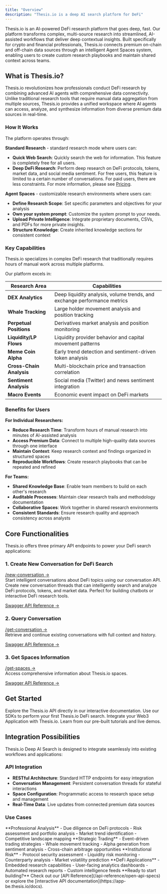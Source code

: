 ```yaml
---
title: "Overview"
description: "Thesis.io is a deep AI search platform for DeFi"
---
```


Thesis.io is an AI-powered DeFi research platform that goes deep, fast. Our platform transforms complex, multi-source research into streamlined, AI-assisted workflows that deliver deep contextual insights. Built specifically for crypto and financial professionals, Thesis.io connects premium on-chain and off-chain data sources through an intelligent Agent Spaces system, enabling users to create custom research playbooks and maintain shared context across teams.

## What is Thesis.io?

Thesis.io revolutionizes how professionals conduct DeFi research by combining advanced AI agents with comprehensive data connectivity. Unlike traditional research tools that require manual data aggregation from multiple sources, Thesis.io provides a unified workspace where AI agents can access, analyze, and synthesize information from diverse premium data sources in real-time.

### How It Works

The platform operates through:

**Standard Research** - standard research mode where users can:

- **Quick Web Search**: Quickly search the web for information. This feature is completely free for all users.
- **Deep DeFi Research**: Perform deep research on DeFi protocols, tokens, market data, and social media sentiment. For free users, this feature is limited to a certain number of conversations. For paid users, there are less constraints. For more information, please see [Pricing](https://app.thesis.io/pricing).

**Agent Spaces** - customizable research environments where users can:

- **Define Research Scope**: Set specific parameters and objectives for your analysis
- **Own your system prompt**: Customize the system prompt to your needs.
- **Upload Private Intelligence**: Integrate proprietary documents, CSVs, and PDFs for more private insights.
- **Structure Knowledge**: Create inherited knowledge sections for consistent context

### Key Capabilities

<Info>
Thesis.io specializes in complex DeFi research that traditionally requires hours of manual work across multiple platforms.
</Info>

Our platform excels in:

| Research Area | Capabilities |
|---------------|-------------|
| **DEX Analytics** | Deep liquidity analysis, volume trends, and exchange performance metrics |
| **Whale Tracking** | Large holder movement analysis and position tracking |
| **Perpetual Positions** | Derivatives market analysis and position monitoring |
| **Liquidity/LP Flows** | Liquidity provider behavior and capital movement patterns |
| **Meme Coin Alpha** | Early trend detection and sentiment-driven token analysis |
| **Cross-Chain Analysis** | Multi-blockchain price and transaction correlation |
| **Sentiment Analysis** | Social media (Twitter) and news sentiment integration |
| **Macro Events** | Economic event impact on DeFi markets |

### Benefits for Users

**For Individual Researchers:**
- **Reduce Research Time**: Transform hours of manual research into minutes of AI-assisted analysis
- **Access Premium Data**: Connect to multiple high-quality data sources through one interface
- **Maintain Context**: Keep research context and findings organized in structured spaces
- **Reproducible Workflows**: Create research playbooks that can be repeated and refined

**For Teams:**
- **Shared Knowledge Base**: Enable team members to build on each other's research
- **Auditable Processes**: Maintain clear research trails and methodology documentation  
- **Collaborative Spaces**: Work together in shared research environments
- **Consistent Standards**: Ensure research quality and approach consistency across analysts

## Core Functionalities

Thesis.io offers three primary API endpoints to power your DeFi search applications:

### 1. Create New Conversation for DeFi Search


<a href="./api-reference/endpoint/new-conversation" target="_self" className="endpoint-link">/new-conversation -></a>\
Start intelligent conversations about DeFi topics using our conversation API.
Create new conversation threads that can intelligently search and analyze DeFi protocols, tokens, and market data. Perfect for building chatbots or interactive DeFi research tools.

[Swagger API Reference →](https://app-be.thesis.io/docs#/conversations/integration_new_conversation_api_v1_integration_conversations_post)

### 2. Query Conversation

<a href="./api-reference/endpoint/get-conversation" target="_self" className="endpoint-link">/get-conversation -></a>\
Retrieve and continue existing conversations with full context and history.

[Swagger API Reference →](https://app-be.thesis.io/docs#/conversations/integration_get_conversation_api_v1_integration_conversations__conversation_id__get)

### 3. Get Spaces Information


<a href="./api-reference/endpoint/get-spaces" target="_self" className="endpoint-link">/get-spaces -></a>\
Access comprehensive information about Thesis.io spaces.

[Swagger API Reference →](https://app-be.thesis.io/docs#/spaces)

## Get Started

<CardGroup cols={2}>

<Card title="API Playground" icon="play" href="https://app-be.thesis.io/docs">
  Explore the Thesis.io API directly in our interactive documentation.
</Card>

<Card title="Quickstart" icon="rocket" href="/quickstart">
  Use our SDKs to perform your first Thesis.io DeFi search.
</Card>

<Card title="Integrate with Thesis.io" icon="code" href="/integration/code">
  Integrate your Web3 Application with Thesis.io.
</Card>

<Card title="Examples" icon="book-open" href="/examples/hello-world">
  Learn from our pre-built tutorials and live demos.
</Card>

</CardGroup>

## Integration Possibilities

Thesis.io Deep AI Search is designed to integrate seamlessly into existing workflows and applications:

### API Integration
- **RESTful Architecture**: Standard HTTP endpoints for easy integration
- **Conversation Management**: Persistent conversation threads for stateful interactions
- **Space Configuration**: Programmatic access to research space setup and management
- **Real-Time Data**: Live updates from connected premium data sources

### Use Cases

<CardGroup cols={2}>

<Card title="Investment Research" icon="chart-line">
  **Professional Analysis**
  - Due diligence on DeFi protocols
  - Risk assessment and portfolio analysis  
  - Market trend identification
  - Competitive landscape mapping
</Card>

<Card title="Trading Operations" icon="arrows-rotate">
  **Strategic Trading**
  - Event-driven trading strategies
  - Whale movement tracking
  - Alpha generation from sentiment analysis
  - Cross-chain arbitrage opportunities
</Card>

<Card title="Risk Management" icon="shield">
  **Institutional Risk**
  - Protocol security assessment
  - Liquidity risk monitoring
  - Counterparty analysis
  - Market volatility prediction
</Card>

<Card title="Product Development" icon="code">
  **DeFi Applications**
  - Embedded research capabilities
  - User-facing analytics dashboards
  - Automated research reports
  - Custom intelligence feeds
</Card>

</CardGroup>

<Note>
  **Ready to start building?** Check out our [API Reference](/api-reference/open-api-specs) or explore the [interactive API documentation](https://app-be.thesis.io/docs).
</Note>
